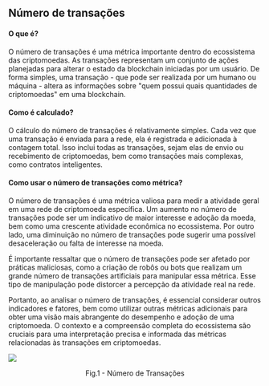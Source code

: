 ## Número de transações

#### O que é?

O número de transações é uma métrica importante dentro do ecossistema das criptomoedas. As transações representam um conjunto de ações planejadas para alterar o estado da blockchain iniciadas por um usuário. De forma simples, uma transação - que pode ser realizada por um humano ou máquina - altera as informações sobre "quem possui quais quantidades de criptomoedas" em uma blockchain.

#### Como é calculado?

O cálculo do número de transações é relativamente simples. Cada vez que uma transação é enviada para a rede, ela é registrada e adicionada à contagem total. Isso inclui todas as transações, sejam elas de envio ou recebimento de criptomoedas, bem como transações mais complexas, como contratos inteligentes.

#### Como usar o número de transações como métrica?

O número de transações é uma métrica valiosa para medir a atividade geral em uma rede de criptomoeda específica. Um aumento no número de transações pode ser um indicativo de maior interesse e adoção da moeda, bem como uma crescente atividade econômica no ecossistema. Por outro lado, uma diminuição no número de transações pode sugerir uma possível desaceleração ou falta de interesse na moeda.

É importante ressaltar que o número de transações pode ser afetado por práticas maliciosas, como a criação de robôs ou bots que realizam um grande número de transações artificiais para manipular essa métrica. Esse tipo de manipulação pode distorcer a percepção da atividade real na rede.

Portanto, ao analisar o número de transações, é essencial considerar outros indicadores e fatores, bem como utilizar outras métricas adicionais para obter uma visão mais abrangente do desempenho e adoção de uma criptomoeda. O contexto e a compreensão completa do ecossistema são cruciais para uma interpretação precisa e informada das métricas relacionadas às transações em criptomoedas.

![](../../imgs/oc_trancnt.jpg)

<figcaption align="center" style={{ fontSize: "12px", color: "#B0B0B0 " }}>
  Fig.1 - Número de Transações
</figcaption>
